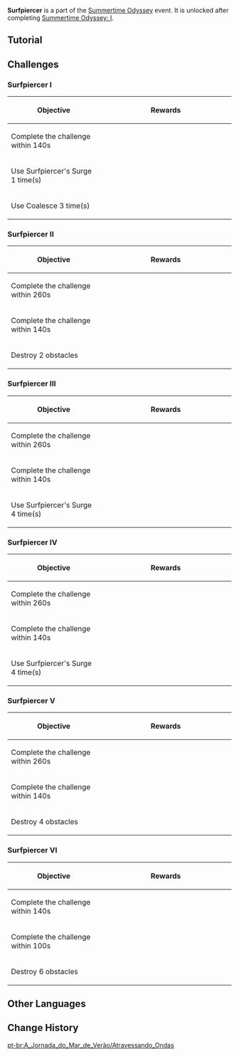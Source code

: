 {{EventTabs
|subpage1=Surfpiercer
|subpage2=Misty Hills, Foggy Vales
|subpage3=The Islands' Stirring Strings
|subpage4=Immernachtreich Keep
|subpage5=Temple of the Star Latitudes
}}
{{Event
|name              = Surfpiercer
|image             = Surfpiercer.png
|type              = In-Game
|type2             = Sub
|time_known        = yes
|time_start        = 2022-07-15 10:00:00
|time_end          = 2022-08-24 05:59:59
|time_end_offset   = GMT+8
}}
'''Surfpiercer''' is a part of the [[Summertime Odyssey]] event. It is unlocked after completing [[Summertime Odyssey: I]].

==Tutorial==
{{Tutorial
|image1 = Tutorial Surfpiercer 1.png
|text1  = During the Surfpiercer Challenge, your Waverider will {{Color|help|gather a certain amount of Piercer's Drive}}. Once this charging process is complete, you can activate a more powerful Surfpiercer's Surge. This ability {{Color|help|can have a maximum of 3 stacks}}.
|image2 = Tutorial Surfpiercer 2.png
|text2  = Use the special Coalesce ability during the challenge to gather all available Piercer's Drive within a certain AoE.
|image3 = Tutorial Surfpiercer 3.png
|text3  = When you use the Surfpiercer's Surge, the Waverider will become capable of destroying certain obstacles along the track. You can use this method to find some hidden shortcuts.<br />The destructible obstacles are: {{Color|help|small and large composite obstacles, fences, hot air balloons, and small floating towers}}.
|image4 = Tutorial Surfpiercer 4.png
|text4  = Some of the obstacles cannot be destroyed by Surfpiercer's Surge. These indestructible obstacles are: {{Color|help|large floating towers, transport balloons, reefs, and seaborne ruins}}.
|image5 = Tutorial Surfpiercer 5.png
|text5  = During the Surfpiercer challenge, you must navigate your Waverider and follow the objective markers to pass through {{Color|help|golden}} track banners en route to the final destination...
}}

==Challenges==
===Surfpiercer I===
{{Description|A simple track that seems to be a good training ground to familiarize yourself with Piercer's Drive and Surfpiercer's Surge.}}
{| class="article-table"
! Objective
! style="width: 280px;" | Rewards
|-
| Complete the challenge within 140s
| {{Card|Primogem|30}}{{Card|Mora|20,000}}{{Card|Hero's Wit|2}}
|-
| Use Surfpiercer's Surge 1 time(s)
| {{Card|Mora|20,000}}{{Card|Hero's Wit|2}}
|-
| Use Coalesce 3 time(s)
| {{Card|Mora|20,000}}{{Card|Mystic Enhancement Ore|4}}
|}

===Surfpiercer II===
{{Description|A complex track with various obstacles. Use Surfpiercer's Surge to destroy obstacles while dashing towards the destination!}}
{| class="article-table"
! Objective
! style="width: 280px;" | Rewards
|-
| Complete the challenge within 260s
| {{Card|Primogem|30}}{{Card|Mora|20,000}}{{Card|Hero's Wit|2}}
|-
| Complete the challenge within 140s
| {{Card|Mora|20,000}}{{Card|Hero's Wit|2}}
|-
| Destroy 2 obstacles
| {{Card|Mora|20,000}}{{Card|Mystic Enhancement Ore|4}}
|}

===Surfpiercer III===
{{Description|An intricately designed track with moving obstacles to slow the challengers down. Dodge them at the right time and keep sailing forward.}}
{| class="article-table"
! Objective
! style="width: 280px;" | Rewards
|-
| Complete the challenge within 260s
| {{Card|Primogem|30}}{{Card|Mora|20,000}}{{Card|Hero's Wit|2}}
|-
| Complete the challenge within 140s
| {{Card|Mora|20,000}}{{Card|Hero's Wit|2}}
|-
| Use Surfpiercer's Surge 4 time(s)
| {{Card|Mora|20,000}}{{Card|Mystic Enhancement Ore|4}}
|}

===Surfpiercer IV===
{{Description|A track with floating Dirty Fruits that block your sight. Use Coalesce at the right time during Surfpiercer's Surge and you may be able to dash a very long distance.}}
{| class="article-table"
! Objective
! style="width: 280px;" | Rewards
|-
| Complete the challenge within 260s
| {{Card|Primogem|30}}{{Card|Mora|20,000}}{{Card|Hero's Wit|2}}
|-
| Complete the challenge within 140s
| {{Card|Mora|20,000}}{{Card|Hero's Wit|2}}
|-
| Use Surfpiercer's Surge 4 time(s)
| {{Card|Mora|20,000}}{{Card|Mystic Enhancement Ore|4}}
|}

===Surfpiercer V===
{{Description|A tricky track with hidden shortcuts. To find them, mind where the sailing route leads and look out for certain obstacles...}}
{| class="article-table"
! Objective
! style="width: 280px;" | Rewards
|-
| Complete the challenge within 260s
| {{Card|Primogem|30}}{{Card|Mora|20,000}}{{Card|Hero's Wit|2}}
|-
| Complete the challenge within 140s
| {{Card|Mora|20,000}}{{Card|Hero's Wit|2}}
|-
| Destroy 4 obstacles
| {{Card|Mora|20,000}}{{Card|Mystic Enhancement Ore|4}}
|}

===Surfpiercer VI===
{{Description|A track with complicated routes. There are two distinct sailing lanes. Adjust your sailing strategies accordingly so that you may complete the challenge in the most efficient way.}}
{| class="article-table"
! Objective
! style="width: 280px;" | Rewards
|-
| Complete the challenge within 140s
| {{Card|Primogem|30}}{{Card|Mora|20,000}}{{Card|Hero's Wit|2}}
|-
| Complete the challenge within 100s
| {{Card|Mora|20,000}}{{Card|Hero's Wit|2}}
|-
| Destroy 6 obstacles
| {{Card|Mora|20,000}}{{Card|Mystic Enhancement Ore|4}}
|}

==Other Languages==
{{Other Languages
|en      = Surfpiercer
|zhs     = 逸速穿浪
|zhs_rm  = Yìsù Chuānlàng
|zht     = 逸速穿浪
|zht_rm  = Yìsù Chuānlàng
|zh_tl   = Speed Throught the Waves
|ja      = 砕波神速
|ja_rm   = Saiha Shinsoku{{assumed}}
|ja_tl   = 
|ko      = 파도를 가르는 스피드
|ko_rm   = Padoreul Gareuneun Seupideu
|ko_tl   = Speed Pass Through the Waves
|es      = Rompiendo las olas
|es_tl   = Breaking the Waves
|fr      = Briseur de vagues
|fr_tl   = Wave Breaker
|ru      = Рассекая волны
|ru_tl   = 
|th      = ว่องไวทะลวงคลื่น
|th_rm   = 
|th_tl   = 
|vi      = Cực Tốc Xuyên Sóng
|vi_tl   = 
|de      = Wellenbohrer
|de_tl   = Wave Drill
|id      = Penerjang Ombak
|id_tl   = Wave Breaker
|pt      = Atravessando Ondas
|pt_tl   = 
}}

==Change History==
{{Change History|2.8}}
[[pt-br:A_Jornada_do_Mar_de_Verão/Atravessando_Ondas]]